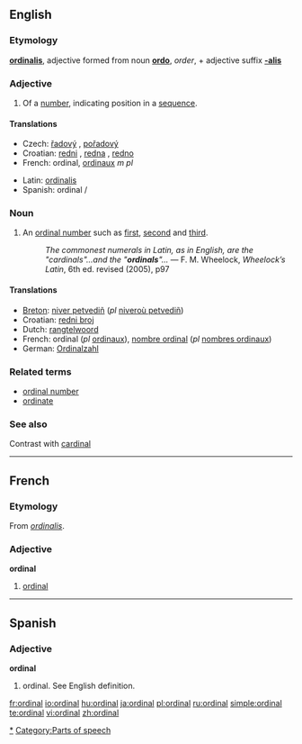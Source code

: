==English==

===Etymology===
{{L.}} '''[[ordinalis]]''', adjective formed from noun '''[[ordo]]''', ''order'', + adjective suffix '''[[-alis]]'''

===Adjective===
{{en-adj|-}}

# Of a [[number]], indicating position in a [[sequence]].

====Translations====
{{top}}
* Czech: [[řadový]] {{m}}, [[pořadový]] {{m}}
*Croatian: [[redni]] {{m}}, [[redna]] {{f}}, [[redno]] {{n}}
*French: ordinal, [[ordinaux]] ''m pl''
{{mid}}
*Latin: [[ordinalis]]
*Spanish: ordinal {{m}}/{{f}}
{{bottom}}

===Noun===
{{wikipedia}}
{{en-noun}}

# An [[ordinal number]] such as [[first]], [[second]] and [[third]].
#: ''The commonest numerals in Latin, as in English, are the "cardinals"...and the "'''ordinals'''"...'' — F. M. Wheelock, ''Wheelock’s Latin'', 6th ed. revised (2005), p97

====Translations====
{{top}}
*[[Breton]]: [[niver petvediñ]] (''pl'' [[niveroù petvediñ]])
*Croatian: [[redni broj]] {{m}}
*Dutch: [[rangtelwoord]] {{n}}
*French: ordinal {{m}} (''pl'' [[ordinaux]]), [[nombre ordinal]] {{m}} (''pl'' [[nombres ordinaux]])
*German: [[Ordinalzahl]]
{{bottom}}

===Related terms===
*[[ordinal number]]
*[[ordinate]]

===See also===
Contrast with [[cardinal]]

----

==French==

===Etymology===
From {{L.}} ''[[ordinalis]]''.

===Adjective===
'''ordinal'''

# [[#Adjective|ordinal]]

----

==Spanish==

===Adjective===
'''ordinal'''

# ordinal.  See English definition.

[[Category:Numbers|*]]
[[Category:Parts of speech]]

[[fr:ordinal]]
[[io:ordinal]]
[[hu:ordinal]]
[[ja:ordinal]]
[[pl:ordinal]]
[[ru:ordinal]]
[[simple:ordinal]]
[[te:ordinal]]
[[vi:ordinal]]
[[zh:ordinal]]